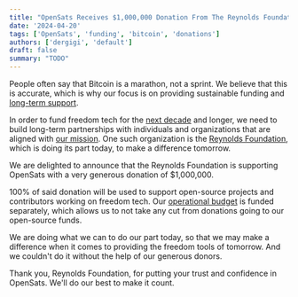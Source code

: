 ```yaml
---
title: "OpenSats Receives $1,000,000 Donation From The Reynolds Foundation"
date: '2024-04-20'
tags: ['OpenSats', 'funding', 'bitcoin', 'donations']
authors: ['dergigi', 'default']
draft: false
summary: "TODO"
---
```


People often say that Bitcoin is a marathon, not a sprint. We believe that this
is accurate, which is why our focus is on providing sustainable funding and
[long-term support](/tags/lts).

In order to fund freedom tech for the [next
decade](/blog/bitcoin-infrastructure-this-decade) and longer, we need to build
long-term partnerships with individuals and organizations that are aligned with
[our mission](/mission).  One such organization is the [Reynolds
Foundation](https://reynoldsfoundation.com/), which is doing its part today, to
make a difference tomorrow.

We are delighted to announce that the Reynolds Foundation is supporting OpenSats
with a very generous donation of $1,000,000.

100% of said donation will be used to support open-source projects and
contributors working on freedom tech. Our [operational budget](/funds/ops) is
funded separately, which allows us to not take any cut from donations going to
our open-source funds.

We are doing what we can to do our part today, so that we may make a difference
when it comes to providing the freedom tools of tomorrow. And we couldn't do it
without the help of our generous donors.

Thank you, Reynolds Foundation, for putting your trust and confidence in
OpenSats. We'll do our best to make it count.
